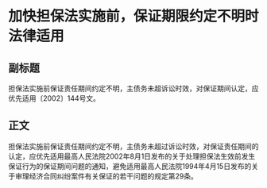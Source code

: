 # 加快担保法实施前，保证期限约定不明时法律适用
## 副标题
担保法实施前保证责任期间约定不明，主债务未超诉讼时效，对保证期间认定，应优先适用〔2002〕144号文。
## 正文
担保法实施前保证责任期间约定不明，主债务未超过诉讼时效，对保证责任期间的认定，应优先适用最高人民法院2002年8月1日发布的关于处理担保法生效前发生保证行为的保证期间问题的通知，避免适用最高人民法院1994年4月15日发布的关于审理经济合同纠纷案件有关保证的若干问题的规定第29条。